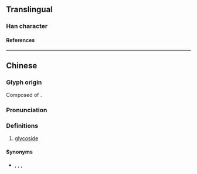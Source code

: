 {{also|𤮼}}
{{character info}}
==Translingual==

===Han character===
{{Han char|rn=99|rad=甘|as=03|sn=8|four=4370|canj=IPTM|ids=⿹弋甘}}

====References====
{{Han ref|kx=0355.101|hdz=10559.070|uh=7519}}

----

==Chinese==
{{zh-forms}}
{{zh-wp}}

===Glyph origin===
Composed of {{Han compound|代|abb1=1|t1=substitute|甘|t2=sweet}}.

===Pronunciation===
{{zh-pron
|m=dài
|c=doi6
|mn-t=dai6
|cat=n
}}

===Definitions===
{{zh-hanzi}}

# {{lb|zh|dated|organic chemistry}} [[glycoside]]

====Synonyms====
* {{zh-l|苷}}, {{zh-l|醣苷}}, {{zh-l|配糖體}}, {{zh-l|配糖物}}